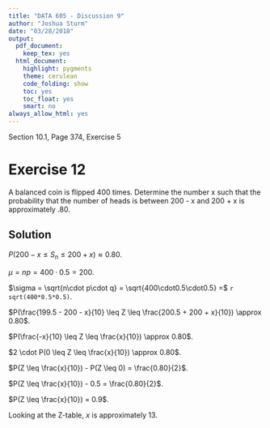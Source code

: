 ```yaml
---
title: "DATA 605 - Discussion 9"
author: "Joshua Sturm"
date: "03/28/2018"
output:
  pdf_document:
    keep_tex: yes
  html_document:
    highlight: pygments
    theme: cerulean
    code_folding: show
    toc: yes
    toc_float: yes
    smart: no
always_allow_html: yes
---
```


Section 10.1, Page 374, Exercise 5

# Exercise 12
A balanced coin is flipped 400 times. Determine the number x such that the probability that the number of heads is between 200 - x and 200 + x is approximately .80.

## Solution
$P(200 - x \leq S_n \leq 200 + x) \approx 0.80$.

$\mu = np = 400\cdot0.5 = 200$.

$\sigma = \sqrt{n\cdot p\cdot q} = \sqrt{400\cdot0.5\cdot0.5} =$ `r sqrt(400*0.5*0.5)`.

$P(\frac{199.5 - 200 - x}{10} \leq Z \leq \frac{200.5 + 200 + x}{10}) \approx 0.80$.

$P(\frac{-x}{10} \leq Z \leq \frac{x}{10}) \approx 0.80$.

$2 \cdot P(0 \leq Z \leq \frac{x}{10}) \approx 0.80$.

$P(Z \leq \frac{x}{10}) - P(Z \leq 0) = \frac{0.80}{2}$.

$P(Z \leq \frac{x}{10}) - 0.5 = \frac{0.80}{2}$.

$P(Z \leq \frac{x}{10}) = 0.9$.

Looking at the Z-table, $x$ is approximately 13.


